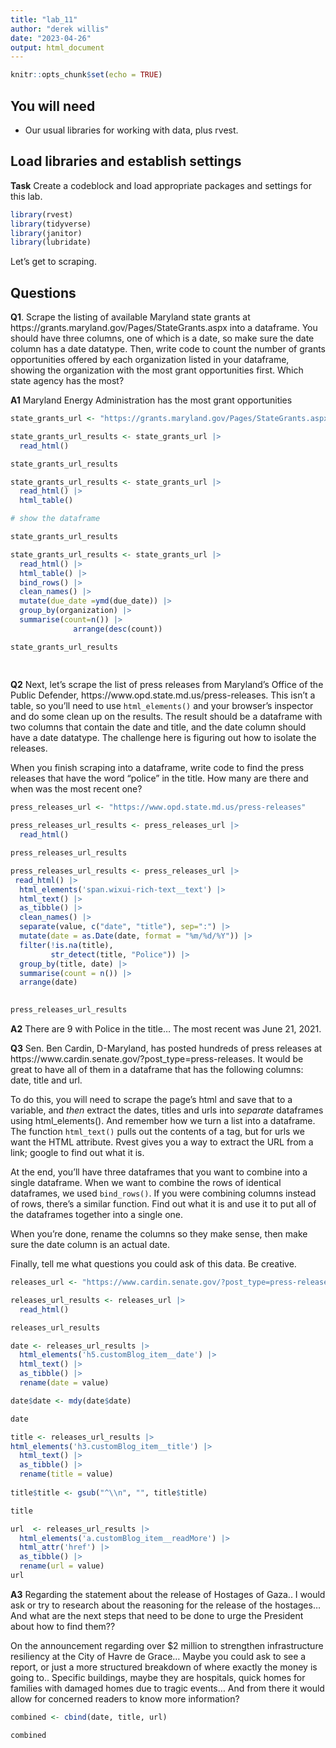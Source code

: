 ```yaml
---
title: "lab_11"
author: "derek willis"
date: "2023-04-26"
output: html_document
---
```


```r
knitr::opts_chunk$set(echo = TRUE)
```

## You will need

* Our usual libraries for working with data, plus rvest.

## Load libraries and establish settings

**Task** Create a codeblock and load appropriate packages and settings for this lab.

```r
library(rvest)
library(tidyverse)
library(janitor)
library(lubridate)
```


Let's get to scraping.

## Questions

**Q1**. Scrape the listing of available Maryland state grants at https://grants.maryland.gov/Pages/StateGrants.aspx into a dataframe. You should have three columns, one of which is a date, so make sure the date column has a date datatype. Then, write code to count the number of grants opportunities offered by each organization listed in your dataframe, showing the organization with the most grant opportunities first. Which state agency has the most?

**A1** Maryland Energy Administration has the most grant opportunities

```r
state_grants_url <- "https://grants.maryland.gov/Pages/StateGrants.aspx"
```

```r
state_grants_url_results <- state_grants_url |>
  read_html()

state_grants_url_results
```

```r
state_grants_url_results <- state_grants_url |>
  read_html() |>
  html_table()

# show the dataframe

state_grants_url_results
```

```r
state_grants_url_results <- state_grants_url |>
  read_html() |>
  html_table() |>
  bind_rows() |>
  clean_names() |>
  mutate(due_date =ymd(due_date)) |>
  group_by(organization) |>
  summarise(count=n()) |>
              arrange(desc(count))

state_grants_url_results
  
  
```

**Q2** Next, let's scrape the list of press releases from Maryland's Office of the Public Defender, https://www.opd.state.md.us/press-releases. This isn't a table, so you'll need to use `html_elements()` and your browser's inspector and do some clean up on the results. The result should be a dataframe with two columns that contain the date and title, and the date column should have a date datatype. The challenge here is figuring out how to isolate the releases.

When you finish scraping into a dataframe, write code to find the press releases that have the word "police" in the title. How many are there and when was the most recent one?

```r
press_releases_url <- "https://www.opd.state.md.us/press-releases"
```

```r
press_releases_url_results <- press_releases_url |>
  read_html()

press_releases_url_results
```

```r
press_releases_url_results <- press_releases_url |>
 read_html() |>
  html_elements('span.wixui-rich-text__text') |>
  html_text() |>
  as_tibble() |>
  clean_names() |>
  separate(value, c("date", "title"), sep=":") |>
  mutate(date = as.Date(date, format = "%m/%d/%Y")) |>
  filter(!is.na(title),
         str_detect(title, "Police")) |>
  group_by(title, date) |>
  summarise(count = n()) |>
  arrange(date)
  

press_releases_url_results

```

**A2** There are 9 with Police in the title... The most recent was June 21, 2021.

**Q3** Sen. Ben Cardin, D-Maryland, has posted hundreds of press releases at https://www.cardin.senate.gov/?post_type=press-releases. It would be great to have all of them in a dataframe that has the following columns: date, title and url.

To do this, you will need to scrape the page's html and save that to a variable, and _then_ extract the dates, titles and urls into _separate_ dataframes using html_elements(). And remember how we turn a list into a dataframe. The function `html_text()` pulls out the contents of a tag, but for urls we want the HTML attribute. Rvest gives you a way to extract the URL from a link; google to find out what it is.

At the end, you'll have three dataframes that you want to combine into a single dataframe. When we want to combine the rows of identical dataframes, we used `bind_rows()`. If you were combining columns instead of rows, there's a similar function. Find out what it is and use it to put all of the dataframes together into a single one.

When you're done, rename the columns so they make sense, then make sure the date column is an actual date.

Finally, tell me what questions you could ask of this data. Be creative.

```r
releases_url <- "https://www.cardin.senate.gov/?post_type=press-releases"
```

```r
releases_url_results <- releases_url |>
  read_html()

releases_url_results
```

```r
date <- releases_url_results |>
  html_elements('h5.customBlog_item__date') |>
  html_text() |> 
  as_tibble() |>
  rename(date = value)

date$date <- mdy(date$date)

date
```


```r
title <- releases_url_results |>
html_elements('h3.customBlog_item__title') |>
  html_text() |> 
  as_tibble() |>
  rename(title = value)
  
title$title <- gsub("^\\n", "", title$title)

title
```


```r
url  <- releases_url_results |>
  html_elements('a.customBlog_item__readMore') |>
  html_attr('href') |> 
  as_tibble() |>
  rename(url = value)
url
```

**A3** 
Regarding the statement about the release of Hostages of Gaza.. I would ask or try to research about the reasoning for the release of the hostages... And what are the next steps that need to be done to urge the President about how to find them??

On the announcement regarding over $2 million to strengthen infrastructure resiliency at the City of Havre de Grace... Maybe you could ask to see a report, or just a more structured breakdown of where exactly the money is going to.. Specific buildings, maybe they are hospitals, quick homes for families with damaged homes due to tragic events... And from there it would allow for concerned readers to know more information?


```r
combined <- cbind(date, title, url)

combined
```
